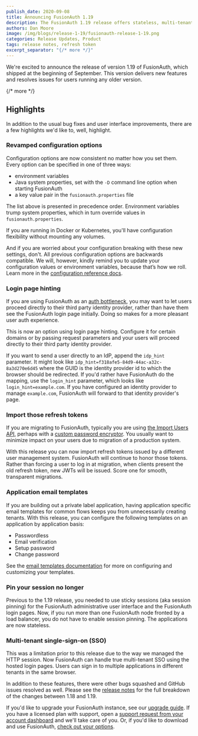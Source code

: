 ```yaml
---
publish_date: 2020-09-08 
title: Announcing FusionAuth 1.19
description: The FusionAuth 1.19 release offers stateless, multi-tenant Single-Sign-on (SSO), more flexible configuration, and more.
authors: Dan Moore
image: /img/blogs/release-1-19/fusionauth-release-1-19.png
categories: Release Updates, Product
tags: release notes, refresh token
excerpt_separator: "{/* more */}"
---
```


We're excited to announce the release of version 1.19 of FusionAuth, which shipped at the beginning of September. This version delivers new features and resolves issues for users running any older version.

{/* more */}

## Highlights

In addition to the usual bug fixes and user interface improvements, there are a few highlights we'd like to, well, highlight.

### Revamped configuration options

Configuration options are now consistent no matter how you set them. Every option can be specified in one of three ways:

* environment variables
* Java system properties, set with the `-D` command line option when starting FusionAuth
* a key value pair in the `fusionauth.properties` file

The list above is presented in precedence order. Environment variables trump system properties, which in turn override values in `fusionauth.properties`.

If you are running in Docker or Kubernetes, you'll have configuration flexibility without mounting any volumes.

And if you are worried about your configuration breaking with these new settings, don't. All previous configuration options are backwards compatible. We will, however, kindly remind you to update your configuration values or environment variables, because that’s how we roll. Learn more in the [configuration reference docs](/docs/reference/configuration).

### Login page hinting

If you are using FusionAuth as an [auth bottleneck](/blog/2020/07/08/auth-and-the-bottleneck-architecture), you may want to let users proceed directly to their third party identity provider, rather than have them see the FusionAuth login page initially. Doing so makes for a more pleasant user auth experience. 

This is now an option using login page hinting. Configure it for certain domains or by passing request parameters and your users will proceed directly to their third party identity provider.

If you want to send a user directly to an IdP, append the `idp_hint` parameter. It might look like `idp_hint=f318afe5-84d9-44ac-a32c-8a3d270e6d45` where the GUID is the identity provider id to which the browser should be redirected. If you'd rather have FusionAuth do the mapping, use the `login_hint` parameter, which looks like `login_hint=example.com`. If you have configured an identity provider to manage `example.com`, FusionAuth will forward to that identity provider's page.

### Import those refresh tokens

If you are migrating to FusionAuth, typically you are using [the Import Users API](/docs/apis/users#import-users), perhaps with a [custom password encryptor](/docs/extend/code/password-hashes/custom-password-hashing). You usually want to minimize impact on your users due to migration of a production system. 

With this release you can now import refresh tokens issued by a different user management system. FusionAuth will continue to honor those tokens. Rather than forcing a user to log in at migration, when clients present the old refresh token, new JWTs will be issued. Score one for smooth, transparent migrations.

### Application email templates

If you are building out a private label application, having application specific email templates for common flows keeps you from unnecessarily creating tenants. With this release, you can configure the following templates on an application by application basis:

* Passwordless
* Email verification
* Setup password
* Change password

See the [email templates documentation](/docs/customize/email-and-messages/) for more on configuring and customizing your templates.

### Pin your session no longer 

Previous to the 1.19 release, you needed to use sticky sessions (aka session pinning) for the FusionAuth administrative user interface and the FusionAuth login pages. Now, if you run more than one FusionAuth node fronted by a load balancer, you do not have to enable session pinning. The applications are now stateless.

### Multi-tenant single-sign-on (SSO)

This was a limitation prior to this release due to the way we managed the HTTP session. Now FusionAuth can handle true multi-tenant SSO using the hosted login pages. Users can sign in to multiple applications in different tenants in the same browser.

In addition to these features, there were other bugs squashed and GitHub issues resolved as well. Please see the [release notes](/docs/release-notes/) for the full breakdown of the changes between 1.18 and 1.19. 

If you'd like to upgrade your FusionAuth instance, see our [upgrade guide](/docs/operate/deploy/upgrade). If you have a licensed plan with support, open a <a href="https://account.fusionauth.io/account/support/" target="_blank">support request from your account dashboard</a> and we'll take care of you. Or, if you'd like to download and use FusionAuth, [check out your options](/pricing).

